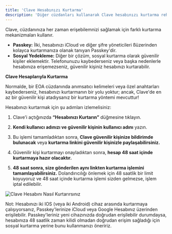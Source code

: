 ```yaml
---
title: 'Clave Hesabınızı Kurtarma'
description: 'Diğer cüzdanları kullanarak Clave hesabınızı kurtarma rehberi.'
---
```


Clave, cüzdanınıza her zaman erişebilemnizi sağlamak için farklı kurtarma mekanizmaları kullanır.

- **Passkey:** İlki, hesabınızı iCloud ve diğer şifre yöneticileri ßüzerinden kolayca kurtarmanıza olanak tanıyan Passkey'dir.
- **Sosyal Yedekleme:** Diğer bir çözüm, sosyal kurtarma olarak güvenilir kişiler eklemektir. Telefonunuzu kaybederseniz veya başka nedenlerle hesabınıza erişemezseniz, güvenilir kişiniz hesabınızı kurtarabilir.

**Clave Hesaplarıyla Kurtarma**

Normalde, bir EOA cüzdanında anımsatıcı kelimeleri veya özel anahtarları kaybederseniz, hesabınızı kurtarmanın bir yolu yoktur; ancak, Clave'de en az bir güvenilir kişi atadıysanız bir kurtarma yöntemi mevcuttur!

Hesabınızı kurtarmak için şu adımları izlemelisiniz: 
1. Clave'i açtığınızda **“Hesabınızı Kurtarın”** düğmesine tıklayın. 
2. **Kendi kullanıcı adınızı ve güvenilir kişinin kullanıcı adını** yazın. 
3. Bu işlemi tamamladıktan sonra, **Clave güvenilir kişinize bildirimde bulunacak** veya **kurtarma linkini güvenilir kişinizle paylaşabilirsiniz.** 

4. Güvenilir kişi kurtarmayı onayladıktan sonra, **hesap 48 saat içinde kurtarmaya hazır olacaktır.** 
5. **48 saat sonra, size gönderilen aynı linkten kurtarma işlemini tamamlayabilirsiniz.** Dolandırıcılığı önlemek için 48 saatlik bir limit koyuyoruz ve 48 saat içinde kurtarma işlemi sizden gelmezse, işlem iptal edilebilir. 

![Clave Hesabını Nasıl Kurtarırsınız](./images/guardians1.png)

Not: Hesabınızı iki IOS (veya iki Android) cihaz arasında kurtarmaya çalışıyorsanız, Passkey'lerinize iCloud veya Google Hesabınız üzerinden erişilebilir. Passkey'leriniz yeni cihazınızda doğrudan erişilebilir durumdaysa, hesabınıza 48 saatlik zaman kilidi olmadan doğrudan erişim sağladığı için sosyal kurtarma yerine bunu kullanmanızı öneririz.